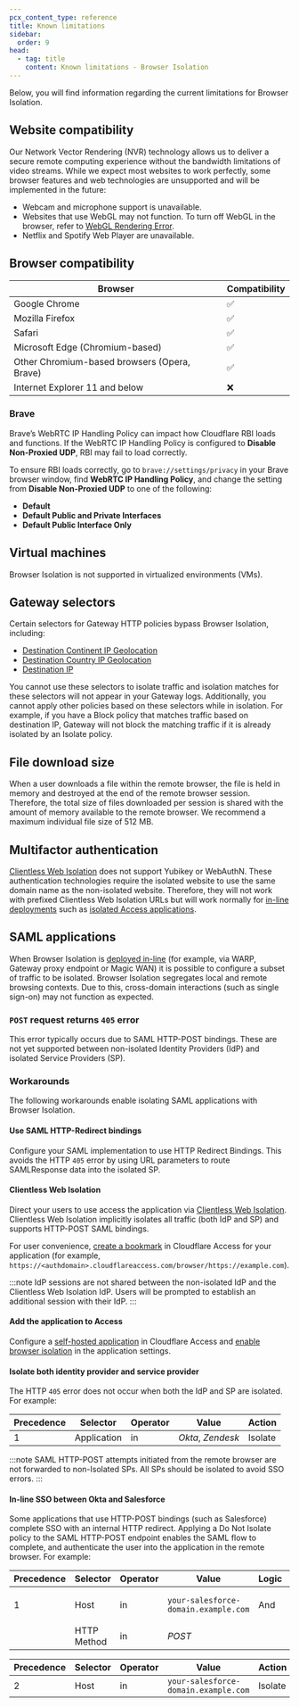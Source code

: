 ```yaml
---
pcx_content_type: reference
title: Known limitations
sidebar:
  order: 9
head:
  - tag: title
    content: Known limitations - Browser Isolation
---
```


Below, you will find information regarding the current limitations for Browser Isolation.

## Website compatibility

Our Network Vector Rendering (NVR) technology allows us to deliver a secure remote computing experience without the bandwidth limitations of video streams. While we expect most websites to work perfectly, some browser features and web technologies are unsupported and will be implemented in the future:

- Webcam and microphone support is unavailable.
- Websites that use WebGL may not function. To turn off WebGL in the browser, refer to [WebGL Rendering Error](/cloudflare-one/faq/troubleshooting/#i-see-webgl-rendering-error).
- Netflix and Spotify Web Player are unavailable.

## Browser compatibility

| Browser                                      | Compatibility |
| -------------------------------------------- | ------------- |
| Google Chrome                                | ✅            |
| Mozilla Firefox                              | ✅            |
| Safari                                       | ✅            |
| Microsoft Edge (Chromium-based)              | ✅            |
| Other Chromium-based browsers (Opera, Brave) | ✅            |
| Internet Explorer 11 and below               | ❌            |

### Brave

Brave’s WebRTC IP Handling Policy can impact how Cloudflare RBI loads and functions. If the WebRTC IP Handling Policy is configured to **Disable Non-Proxied UDP**, RBI may fail to load correctly.

To ensure RBI loads correctly, go to `brave://settings/privacy` in your Brave browser window, find **WebRTC IP Handling Policy**, and change the setting from **Disable Non-Proxied UDP** to one of the following:

- **Default**
- **Default Public and Private Interfaces**
- **Default Public Interface Only**

## Virtual machines

Browser Isolation is not supported in virtualized environments (VMs).

## Gateway selectors

Certain selectors for Gateway HTTP policies bypass Browser Isolation, including:

- [Destination Continent IP Geolocation](/cloudflare-one/policies/gateway/http-policies/#destination-continent)
- [Destination Country IP Geolocation](/cloudflare-one/policies/gateway/http-policies/#destination-country)
- [Destination IP](/cloudflare-one/policies/gateway/http-policies/#destination-ip)

You cannot use these selectors to isolate traffic and isolation matches for these selectors will not appear in your Gateway logs. Additionally, you cannot apply other policies based on these selectors while in isolation. For example, if you have a Block policy that matches traffic based on destination IP, Gateway will not block the matching traffic if it is already isolated by an Isolate policy.

## File download size

When a user downloads a file within the remote browser, the file is held in memory and destroyed at the end of the remote browser session. Therefore, the total size of files downloaded per session is shared with the amount of memory available to the remote browser. We recommend a maximum individual file size of 512 MB.

## Multifactor authentication

[Clientless Web Isolation](/cloudflare-one/policies/browser-isolation/setup/clientless-browser-isolation/) does not support Yubikey or WebAuthN. These authentication technologies require the isolated website to use the same domain name as the non-isolated website. Therefore, they will not work with prefixed Clientless Web Isolation URLs but will work normally for [in-line deployments](/cloudflare-one/policies/browser-isolation/setup/) such as [isolated Access applications](/cloudflare-one/policies/access/isolate-application/).

## SAML applications

When Browser Isolation is [deployed in-line](/cloudflare-one/policies/browser-isolation/setup/) (for example, via WARP, Gateway proxy endpoint or Magic WAN) it is possible to configure a subset of traffic to be isolated. Browser Isolation segregates local and remote browsing contexts. Due to this, cross-domain interactions (such as single sign-on) may not function as expected.

### `POST` request returns `405` error

This error typically occurs due to SAML HTTP-POST bindings. These are not yet supported between non-isolated Identity Providers (IdP) and isolated Service Providers (SP).

### Workarounds

The following workarounds enable isolating SAML applications with Browser Isolation.

#### Use SAML HTTP-Redirect bindings

Configure your SAML implementation to use HTTP Redirect Bindings. This avoids the HTTP `405` error by using URL parameters to route SAMLResponse data into the isolated SP.

#### Clientless Web Isolation

Direct your users to use access the application via [Clientless Web Isolation](/cloudflare-one/policies/browser-isolation/setup/clientless-browser-isolation/). Clientless Web Isolation implicitly isolates all traffic (both IdP and SP) and supports HTTP-POST SAML bindings.

For user convenience, [create a bookmark](/cloudflare-one/applications/bookmarks/) in Cloudflare Access for your application (for example, `https://<authdomain>.cloudflareaccess.com/browser/https://example.com`).

:::note
IdP sessions are not shared between the non-isolated IdP and the Clientless Web Isolation IdP. Users will be prompted to establish an additional session with their IdP.
:::

#### Add the application to Access

Configure a [self-hosted application](/cloudflare-one/applications/configure-apps/self-hosted-public-app/) in Cloudflare Access and [enable browser isolation](/cloudflare-one/policies/access/isolate-application/) in the application settings.

#### Isolate both identity provider and service provider

The HTTP `405` error does not occur when both the IdP and SP are isolated. For example:

| Precedence | Selector    | Operator | Value             | Action  |
| ---------- | ----------- | -------- | ----------------- | ------- |
| 1          | Application | in       | _Okta_, _Zendesk_ | Isolate |

:::note
SAML HTTP-POST attempts initiated from the remote browser are not forwarded to non-Isolated SPs. All SPs should be isolated to avoid SSO errors.
:::

#### In-line SSO between Okta and Salesforce

Some applications that use HTTP-POST bindings (such as Salesforce) complete SSO with an internal HTTP redirect. Applying a Do Not Isolate policy to the SAML HTTP-POST endpoint enables the SAML flow to complete, and authenticate the user into the application in the remote browser. For example:

| Precedence | Selector    | Operator | Value                                | Logic | Action         |
| ---------- | ----------- | -------- | ------------------------------------ | ----- | -------------- |
| 1          | Host        | in       | `your-salesforce-domain.example.com` | And   | Do Not Isolate |
|            | HTTP Method | in       | _POST_                               |       |                |

| Precedence | Selector | Operator | Value                                | Action  |
| ---------- | -------- | -------- | ------------------------------------ | ------- |
| 2          | Host     | in       | `your-salesforce-domain.example.com` | Isolate |
